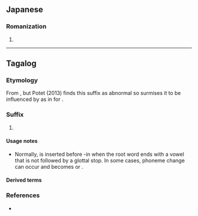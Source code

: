 {{also|rin|Rin|Rín|rin-}}
==Japanese==

===Romanization===
{{ja-romaji}}

# {{ja-romanization of|りん}}

----

==Tagalog==

===Etymology===
From {{m|tl|-in}}, but Potet (2013) finds this suffix as abnormal so surmises it to be influenced by {{bor|tl|sa|-इन्}} as in {{m|sa|अपचारिन्}} for {{m|tl|salarin}}.

===Suffix===
{{head|tl|suffix}}

# {{alternative form of|tl|-in|nocap=1|nodot=1}}
#: {{suffixusex|tl|sala|t1=fault|salarin|t2=culprit}}

====Usage notes====
* Normally, {{IPAchar|/h/}} is inserted before -in when the root word ends with a vowel that is not followed by a glottal stop. In some cases, phoneme change can occur and {{IPAchar|/h/}} becomes {{IPAchar|/n/}} or {{IPAchar|/r/}}.
*: {{suffixusex|tl|sabi|altsuf=-'''h'''in|sabihin}}
*: {{suffixusex|tl|talo|altsuf=-'''n'''in|talunin}}
*: {{suffixusex|tl|sala|altsuf=-'''r'''in|salarin}}

====Derived terms====
{{suffixsee|tl}}

===References===
* {{R:tl:Potet|APL|pages=149}}